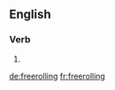 ==English==

===Verb===
{{head|en|present participle}}

# {{present participle of|freeroll|lang=en|nocat=1}}

[[de:freerolling]]
[[fr:freerolling]]